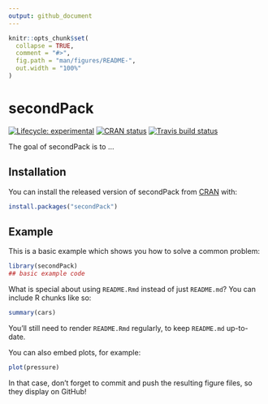 ```yaml
---
output: github_document
---
```


<!-- README.md is generated from README.Rmd. Please edit that file -->

```r
knitr::opts_chunk$set(
  collapse = TRUE,
  comment = "#>",
  fig.path = "man/figures/README-",
  out.width = "100%"
)
```
# secondPack

<!-- badges: start -->
[![Lifecycle: experimental](https://img.shields.io/badge/lifecycle-experimental-orange.svg)](https://www.tidyverse.org/lifecycle/#experimental)
[![CRAN status](https://www.r-pkg.org/badges/version/secondPack)](https://cran.r-project.org/package=secondPack)
[![Travis build status](https://travis-ci.org/daniepi/renvProject.svg?branch=master)](https://travis-ci.org/daniepi/renvProject)
<!-- badges: end -->

The goal of secondPack is to ...

## Installation

You can install the released version of secondPack from [CRAN](https://CRAN.R-project.org) with:

``` r
install.packages("secondPack")
```

## Example

This is a basic example which shows you how to solve a common problem:

```r
library(secondPack)
## basic example code
```

What is special about using `README.Rmd` instead of just `README.md`? You can include R chunks like so:

```r
summary(cars)
```

You'll still need to render `README.Rmd` regularly, to keep `README.md` up-to-date.

You can also embed plots, for example:

```r
plot(pressure)
```

In that case, don't forget to commit and push the resulting figure files, so they display on GitHub!
